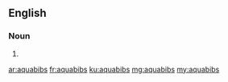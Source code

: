 ==English==

===Noun===
{{head|en}}

# {{plural of|aquabib}}

[[ar:aquabibs]]
[[fr:aquabibs]]
[[ku:aquabibs]]
[[mg:aquabibs]]
[[my:aquabibs]]